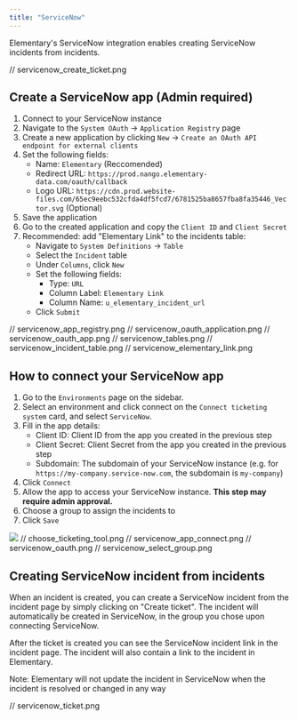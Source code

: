 ```yaml
---
title: "ServiceNow"
---
```


Elementary's ServiceNow integration enables creating ServiceNow incidents from incidents.

// servicenow_create_ticket.png

## Create a ServiceNow app (Admin required)
1. Connect to your ServiceNow instance
2. Navigate to the `System OAuth` -> `Application Registry` page
3. Create a new application by clicking `New` -> `Create an OAuth API endpoint for external clients`
4. Set the following fields:
    - Name: `Elementary` (Reccomended)
    - Redirect URL: `https://prod.nango.elementary-data.com/oauth/callback`
    - Logo URL: `https://cdn.prod.website-files.com/65ec9eebc532cfda4df5fcd7/6781525ba8657fba8fa35446_Vector.svg` (Optional)
5. Save the application
6. Go to the created application and copy the `Client ID` and `Client Secret`
7. Recommended: add "Elementary Link" to the incidents table:
    - Navigate to `System Definitions` -> `Table`
    - Select the `Incident` table
    - Under `Columns`, click `New`
    - Set the following fields:
        - Type: `URL`
        - Column Label: `Elementary Link`
        - Column Name: `u_elementary_incident_url`
    - Click `Submit`

// servicenow_app_registry.png
// servicenow_oauth_application.png
// servicenow_oauth_app.png
// servicenow_tables.png
// servicenow_incident_table.png
// servicenow_elementary_link.png


## How to connect your ServiceNow app
1. Go to the `Environments` page on the sidebar.
2. Select an environment and click connect on the `Connect ticketing system` card, and select `ServiceNow`.
3. Fill in the app details:
    - Client ID: Client ID from the app you created in the previous step
    - Client Secret: Client Secret from the app you created in the previous step
    - Subdomain: The subdomain of your ServiceNow instance (e.g. for `https://my-company.service-now.com`, the subdomain is `my-company`)
4. Click `Connect`
5. Allow the app to access your ServiceNow instance. **This step may require admin approval.**
6. Choose a group to assign the incidents to
7. Click `Save`

<img src="https://res.cloudinary.com/dvmtceykh/image/upload/v1739794590/connect_zqg0vr.png" />
// choose_ticketing_tool.png
// servicenow_app_connect.png
// servicenow_oauth.png
// servicenow_select_group.png


## Creating ServiceNow incident from incidents
When an incident is created, you can create a ServiceNow incident from the incident page by simply clicking on "Create ticket".
The incident will automatically be created in ServiceNow, in the group you chose upon connecting ServiceNow.

After the ticket is created you can see the ServiceNow incident link in the incident page.
The incident will also contain a link to the incident in Elementary.

<Note>Note: Elementary will not update the incident in ServiceNow when the incident is resolved or changed in any way</Note>

// servicenow_ticket.png
